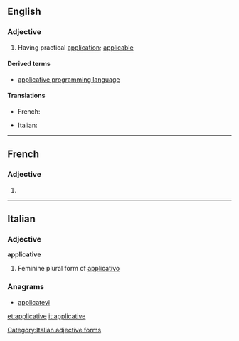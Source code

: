 ==English==

===Adjective===
{{en-adj}}

# Having practical [[application]]; [[applicable]]

====Derived terms====
* [[applicative programming language]]

====Translations====
{{trans-top|having practical application}}
* French: {{t+|fr|applicatif}}
{{trans-mid}}
* Italian: {{t-|it|applicativo}}
{{trans-bottom}}

----

==French==

===Adjective===
{{fr-adj-form}} {{f}}

# {{form of|feminine|[[applicatif]]|lang=fr}}

----

==Italian==

===Adjective===
'''applicative''' {{f}}

# Feminine plural form of [[applicativo]]

===Anagrams===
* [[applicatevi#Italian|applicatevi]]

[[Category:Italian adjective forms]]

[[et:applicative]]
[[it:applicative]]